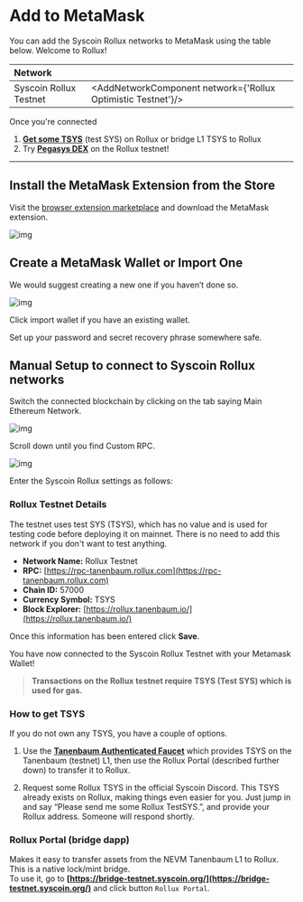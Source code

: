 

# Add to MetaMask

You can add the Syscoin Rollux networks to MetaMask using the table below. Welcome to Rollux!

| Network                                    |                                                      |
| :----------------------------------------- | ---------------------------------------------------- |
| Syscoin Rollux Testnet                             | <AddNetworkComponent network={'Rollux Optimistic Testnet'}/>           |

Once you're connected
1. **[Get some TSYS](/docs/guides/rollux/metamask#how-to-get-tsys)** (test SYS) on Rollux or bridge L1 TSYS to Rollux
2. Try **[Pegasys DEX](https://rollux.pegasys.finance)** on the Rollux testnet!
------


## Install the MetaMask Extension from the Store

Visit the [browser extension marketplace](https://chrome.google.com/webstore/detail/nkbihfbeogaeaoehlefnkodbefgpgknn) and download the MetaMask extension.



![img](../../../images/mm.png)

## Create a MetaMask Wallet or Import One

We would suggest creating a new one if you haven’t done so.

![img](../../../images/mm_new_wallet.png)

Click import wallet if you have an existing wallet.

Set up your password and secret recovery phrase somewhere safe.

## Manual Setup to connect to Syscoin Rollux networks

Switch the connected blockchain by clicking on the tab saying Main Ethereum Network.



![img](../../../images/mm_connect_sys.png)

Scroll down until you find Custom RPC.



![img](../../../images/mm_custom_rpc.png)

Enter the Syscoin Rollux settings as follows:



### Rollux Testnet Details

The testnet uses test SYS (TSYS), which has no value and is used for testing code before deploying it on mainnet. There is no need to add this network if you don't want to test anything.

- **Network Name:** Rollux Testnet
- **RPC:** [https://rpc-tanenbaum.rollux.com](https://rpc-tanenbaum.rollux.com)
- **Chain ID:** 57000
- **Currency Symbol:** TSYS
- **Block Explorer:** [https://rollux.tanenbaum.io/](https://rollux.tanenbaum.io/)



Once this information has been entered click **Save**.

You have now connected to the Syscoin Rollux Testnet with your Metamask Wallet!

> **Transactions on the Rollux testnet require TSYS (Test SYS) which is used for gas.**


### How to get TSYS

If you do not own any TSYS, you have a couple of options.

1. Use the **[Tanenbaum Authenticated Faucet](https://faucet.tanenbaum.io/)** which provides TSYS on the Tanenbaum (testnet) L1, then use the Rollux Portal (described further down) to transfer it to Rollux.  

2. Request some Rollux TSYS in the official Syscoin Discord. This TSYS already exists on Rollux, making things even easier for you. Just jump in and say “Please send me some Rollux TestSYS.”, and provide your Rollux address. Someone will respond shortly.


### Rollux Portal (bridge dapp)

Makes it easy to transfer assets from the NEVM Tanenbaum L1 to Rollux. This is a native lock/mint bridge.  
To use it, go to **[https://bridge-testnet.syscoin.org/](https://bridge-testnet.syscoin.org/)** and click button `Rollux Portal`.
